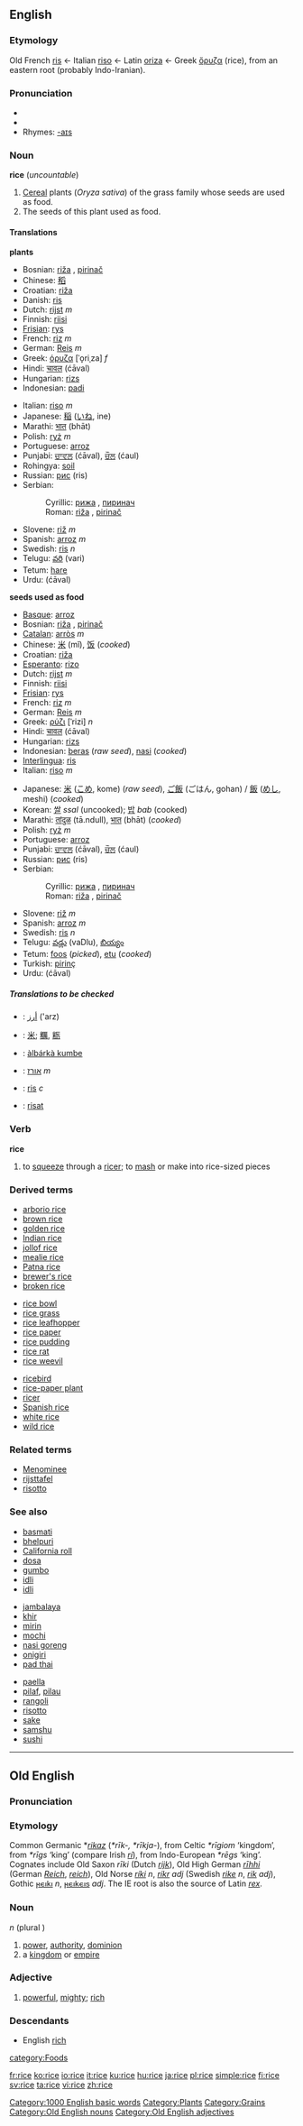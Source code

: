{{See|RICE}}
==English==

{{wikipedia}}

===Etymology===
Old French [[ris]] ← Italian [[riso]] ← Latin [[oriza]] ← Greek [[ὄρυζα]] (rice), from an eastern root (probably Indo-Iranian).

===Pronunciation===
* {{IPA|/ɹaɪs/}}
*{{audio|en-us-rice.ogg|Audio (US)}}
* Rhymes: [[Rhymes:English:-aɪs|-aɪs]]

===Noun===
'''rice''' (''uncountable'')

#<!--DefNOryza_sativa-->[[Cereal]] plants (''Oryza sativa'') of the grass family whose seeds are used as food.
#<!--DefNOryza_sativa_seed-->The seeds of this plant used as food.

====Translations====

<!--DefNOryza_sativa-->'''plants'''
{{top}}
*Bosnian: [[riža#Bosnian|riža]] {{f}}, [[pirinač#Bosnian|pirinač]] {{m}}
*Chinese: [[稻]]
*Croatian: [[riža#Croatian|riža]] {{f}}
*Danish: [[ris]]
*Dutch: [[rijst]] ''m''
*Finnish: [[riisi]]
*[[Frisian]]: [[rys]]
*French: [[riz]] ''m''
*German: [[Reis]] ''m''
*Greek: [[όρυζα]] [ˈo̞riˌza] ''f''
*Hindi: [[चावल]] (ćāval)
*Hungarian: [[rizs]]
*Indonesian: [[padi]]
{{mid}}
*Italian: [[riso]] ''m''
*Japanese: [[稲]] ([[いね]], ine)
*Marathi: [[भात]] (bhāt)
*Polish: [[ryż]] ''m''
*Portuguese: [[arroz]] {{m}}
*Punjabi: [[ਚਾਵਲ]] (ćāval), [[ਚੌਲ]] (ćaul)
*Rohingya: [[soil]]
*Russian: [[рис]] (ris) {{m}}
*Serbian:
*:Cyrillic: [[рижа#Serbian|рижа]] {{f}}, [[пиринач#Serbian|пиринач]] {{m}}
*:Roman: [[riža#Serbian|riža]] {{f}}, [[pirinač#Serbian|pirinač]] {{m}}
*Slovene: [[riž]] ''m''
*Spanish: [[arroz]] ''m''
*Swedish: [[ris]] ''n''
*Telugu: [[వరి]] (vari)
*Tetum: [[hare]]
*Urdu: {{URchar|[[چاول]]}} (ćāval)
{{bottom}}

<!--DefNOryza_sativa_seed-->'''seeds used as food'''
{{top}}
*[[Basque]]: [[arroz]]
*Bosnian: [[riža#Bosnian|riža]] {{f}}, [[pirinač#Bosnian|pirinač]] {{m}}
*[[Catalan]]: [[arròs]] ''m''
*Chinese: [[米]] (mǐ), [[饭]] (''cooked'')
*Croatian: [[riža#Croatian|riža]] {{f}}
*[[Esperanto]]: [[rizo]]
*Dutch: [[rijst]] ''m''
*Finnish: [[riisi]]
*[[Frisian]]: [[rys]]
*French: [[riz]] ''m''
*German: [[Reis]] ''m''
*Greek: [[ρύζι]] [ˈrizi] ''n''
*Hindi: [[चावल]] (ćāval)
*Hungarian: [[rizs]]
*Indonesian: [[beras]] (''raw seed''), [[nasi]] (''cooked'')
*[[Interlingua]]: [[ris]]
*Italian: [[riso]] ''m''
{{mid}}
*Japanese: [[米]] ([[こめ]], kome) (''raw seed''), [[ご飯]] (ごはん, gohan) / [[飯]] ([[めし]], meshi) (''cooked'')
*Korean: [[쌀]] ''ssal'' (uncooked); [[밥]] ''bab'' (cooked)
*Marathi: [[तांदुळ]] (tā.ndull), [[भात]] (bhāt) (''cooked'')
*Polish: [[ryż]] ''m''
*Portuguese: [[arroz]] {{m}}
*Punjabi: [[ਚਾਵਲ]] (ćāval), [[ਚੌਲ]] (ćaul)
*Russian: [[рис]] (ris) {{m}}
*Serbian:
*:Cyrillic: [[рижа#Serbian|рижа]] {{f}}, [[пиринач#Serbian|пиринач]] {{m}}
*:Roman: [[riža#Serbian|riža]] {{f}}, [[pirinač#Serbian|pirinač]] {{m}}
*Slovene: [[riž]] ''m''
*Spanish: [[arroz]] ''m''
*Swedish: [[ris]] ''n''
*Telugu: [[వడ్లు]] (vaDlu), [[బియ్యం]]
*Tetum: [[foos]] (''picked''), [[etu]] (''cooked'')
*Turkish: [[pirinç]]
*Urdu: {{URchar|[[چاول]]}} (ćāval)
{{bottom}}

=====Translations to be checked=====
<!--Remove this section once all of the translations below have been moved into the tables above.-->
{{checktrans}}

*{{ttbc|Arabic}}: [[أرز]] ('arz)
*{{ttbc|CJKV Characters}}: [[米]]; [[糲]], [[粝]]
*{{ttbc|Hausa}}: [[àlbárkà kumbe]]
*{{ttbc|Hebrew}}: [[אורז]] ''m''
*{{ttbc|Norwegian}}: [[ris]] ''c''
*{{ttbc|Volapük}}: [[risat]]

===Verb===
'''rice'''

#<!--VTrSqueeze-->to [[squeeze]] through a [[ricer]]; to [[mash]] or make into rice-sized pieces

===Derived terms===
{{top3}}
*[[arborio rice]]
*[[brown rice]]
*[[golden rice]]
*[[Indian rice]]
*[[jollof rice]]
*[[mealie rice]]
*[[Patna rice]]
*[[brewer's rice]]
*[[broken rice]]
{{mid3}}
*[[rice bowl]]
*[[rice grass]]
*[[rice leafhopper]]
*[[rice paper]]
*[[rice pudding]]
*[[rice rat]]
*[[rice weevil]]
{{mid3}}
*[[ricebird]]
*[[rice-paper plant]]
*[[ricer]]
*[[Spanish rice]]
*[[white rice]]
*[[wild rice]]
{{bottom}}

===Related terms===
*[[Menominee]]
*[[rijsttafel]]
*[[risotto]]

===See also===
{{top3}}
*[[basmati]]
*[[bhelpuri]]
*[[California roll]]
*[[dosa]]
*[[gumbo]]
*[[idli]]
*[[idli]]
{{mid3}}
*[[jambalaya]]
*[[khir]]
*[[mirin]]
*[[mochi]]
*[[nasi goreng]]
*[[onigiri]]
*[[pad thai]]
{{mid3}}
*[[paella]]
*[[pilaf]], [[pilau]]
*[[rangoli]]
*[[risotto]]
*[[sake]]
*[[samshu]]
*[[sushi]]
{{bottom}}

----

==Old English==
===Pronunciation===
{{IPA|/ri:ʧe/}}
===Etymology===
Common Germanic *''[[rikaz]]'' (''*rīk-, *rīkja-''), from Celtic ''*rīgiom'' ‘kingdom’, from ''*rīgs'' ‘king’ (compare Irish ''[[rí]]''), from Indo-European ''*rēgs'' ‘king’.
Cognates include Old Saxon ''rīki'' (Dutch ''[[rijk]]''), Old High German ''[[rīhhi]]'' (German ''[[Reich]]'', ''[[reich]]''), Old Norse ''[[ríki]]'' ''n'', ''[[ríkr]]'' ''adj'' (Swedish ''[[rike]]'' ''n'', ''[[rik]]'' ''adj''), Gothic [[𐍂𐌴𐌹𐌺𐌹]] ''n'', [[𐍂𐌴𐌹𐌺𐌴𐌹𐍃]] ''adj''.  The IE root is also the source of Latin ''[[rex]]''.

===Noun===
{{Unicode|'''rīċe'''}} ''n'' (plural {{Unicode|'''[[ricu|rīċu]]'''}})
# [[power]], [[authority]], [[dominion]]
# a [[kingdom]] or [[empire]]

===Adjective===
{{Unicode|'''rīċe'''}}
# [[powerful]], [[mighty]]; [[rich]]

===Descendants===
*English [[rich]]

[[Category:1000 English basic words]]
[[category:Foods]]
[[Category:Plants]]
[[Category:Grains]]
[[Category:Old English nouns]]
[[Category:Old English adjectives]]

[[fr:rice]]
[[ko:rice]]
[[io:rice]]
[[it:rice]]
[[ku:rice]]
[[hu:rice]]
[[ja:rice]]
[[pl:rice]]
[[simple:rice]]
[[fi:rice]]
[[sv:rice]]
[[ta:rice]]
[[vi:rice]]
[[zh:rice]]